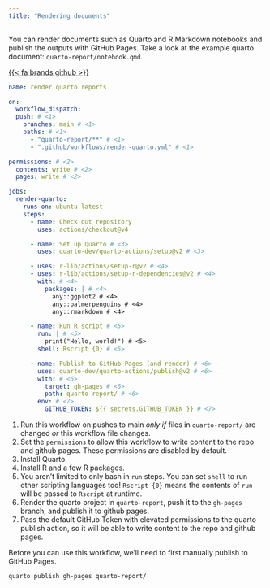 ```yaml
---
title: "Rendering documents"
---
```


You can render documents such as Quarto and R Markdown notebooks and publish the outputs with GitHub Pages.
Take a look at the example quarto document: `quarto-report/notebook.qmd`.

[{{< fa brands github >}}](https://github.com/kelly-sovacool/gh-actions-sandbox/tree/main/.github/workflows/render-quarto.yml)

```yaml
name: render quarto reports

on:
  workflow_dispatch:
  push: # <1>
    branches: main # <1>
    paths: # <1>
      - "quarto-report/**" # <1>
      - ".github/workflows/render-quarto.yml" # <1>

permissions: # <2>
  contents: write # <2>
  pages: write # <2>

jobs:
  render-quarto:
    runs-on: ubuntu-latest
    steps:
      - name: Check out repository
        uses: actions/checkout@v4

      - name: Set up Quarto # <3>
        uses: quarto-dev/quarto-actions/setup@v2 # <3>

      - uses: r-lib/actions/setup-r@v2 # <4>
      - uses: r-lib/actions/setup-r-dependencies@v2 # <4>
        with: # <4>
          packages: | # <4>
            any::ggplot2 # <4>
            any::palmerpenguins # <4>
            any::rmarkdown # <4>

      - name: Run R script # <5>
        run: | # <5>
          print("Hello, world!") # <5>
        shell: Rscript {0} # <5>

      - name: Publish to GitHub Pages (and render) # <6>
        uses: quarto-dev/quarto-actions/publish@v2 # <6>
        with: # <6>
          target: gh-pages # <6>
          path: quarto-report/ # <6>
        env: # <7>
          GITHUB_TOKEN: ${{ secrets.GITHUB_TOKEN }} # <7>
```
1. Run this workflow on pushes to main _only if_ files in `quarto-report/` are changed _or_ this workflow file changes.
2. Set the `permissions` to allow this workflow to write content to the repo and github pages. These permissions are disabled by default.
3. Install Quarto.
4. Install R and a few R packages.
5. You aren't limited to only bash in `run` steps. You can set `shell` to run other scripting languages too! `Rscript {0}` means the contents of `run` will be passed to `Rscript` at runtime.
6. Render the quarto project in `quarto-report`, push it to the `gh-pages` branch, and publish it to github pages.
7. Pass the default GitHub Token with elevated permissions to the quarto publish action, so it will be able to write content to the repo and github pages.

Before you can use this workflow, we'll need to first manually publish to GitHub Pages.

```sh
quarto publish gh-pages quarto-report/
```